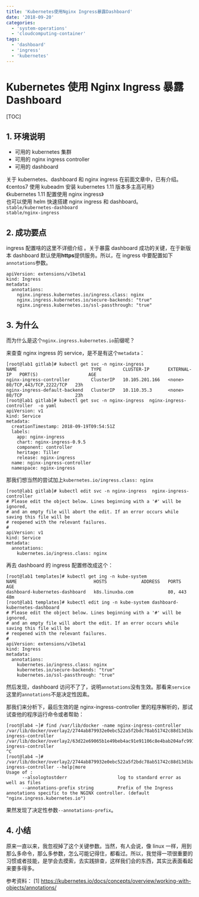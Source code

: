 ```yaml
---
title: 'Kubernetes使用Nginx Ingress暴露Dashboard'
date: '2018-09-20'
categories:
  - 'system-operations'
  - 'cloudcomputing-container'
tags:
  - 'dashboard'
  - 'ingress'
  - 'kubernetes'
---
```


# Kubernetes 使用 Nginx Ingress 暴露 Dashboard

[TOC]

## 1. 环境说明

- 可用的 kubernetes 集群
- 可用的 nginx ingress controller
- 可用的 dashboard

关于 kubernetes、dashboard 和 nginx ingress 在前面文章中，已有介绍。  
《centos7 使用 kubeadm 安装 kubernetes 1.11 版本多主高可用》  
《kubernetes 1.11 配置使用 nginx ingress》  
也可以使用 helm 快速搭建 nginx ingress 和 dashboard。  
`stable/kubernetes-dashboard`  
`stable/nginx-ingress`

## 2. 成功要点

ingress 配置啥的这里不详细介绍 。关于暴露 dashboard 成功的关键，在于新版本 dashboard 默认使用**https**提供服务。所以，在 ingress 中要配置如下`annotations`参数。

```
apiVersion: extensions/v1beta1
kind: Ingress
metadata:
  annotations:
    nginx.ingress.kubernetes.io/ingress.class: nginx
    nginx.ingress.kubernetes.io/secure-backends: "true"
    nginx.ingress.kubernetes.io/ssl-passthrough: "true"
```

## 3. 为什么

而为什么是这个`nginx.ingress.kubernetes.io`前缀呢？

来查查 nginx ingress 的 service，是不是有这个`metadata`：

```
[root@lab1 gitlab]# kubectl get svc -n nginx-ingress
NAME                            TYPE        CLUSTER-IP       EXTERNAL-IP   PORT(S)                   AGE
nginx-ingress-controller        ClusterIP   10.105.201.166   <none>        80/TCP,443/TCP,2222/TCP   23h
nginx-ingress-default-backend   ClusterIP   10.110.35.3      <none>        80/TCP                    23h
[root@lab1 gitlab]# kubectl get svc -n nginx-ingress  nginx-ingress-controller  -o yaml
apiVersion: v1
kind: Service
metadata:
  creationTimestamp: 2018-09-19T09:54:51Z
  labels:
    app: nginx-ingress
    chart: nginx-ingress-0.9.5
    component: controller
    heritage: Tiller
    release: nginx-ingress
  name: nginx-ingress-controller
  namespace: nginx-ingress
```

那我们想当然的尝试加上`kubernetes.io/ingress.class: nginx`

```
[root@lab1 gitlab]# kubectl edit svc -n nginx-ingress  nginx-ingress-controller
# Please edit the object below. Lines beginning with a '#' will be ignored,
# and an empty file will abort the edit. If an error occurs while saving this file will be
# reopened with the relevant failures.
#
apiVersion: v1
kind: Service
metadata:
  annotations:
    kubernetes.io/ingress.class: nginx
```

再去 dashboard 的 ingress 配置修改成这个：

```
[root@lab1 templates]# kubectl get ing -n kube-system
NAME                             HOSTS             ADDRESS   PORTS     AGE
dashboard-kubernetes-dashboard   k8s.linuxba.com             80, 443   48m
[root@lab1 templates]# kubectl edit ing -n kube-system dashboard-kubernetes-dashboard
# Please edit the object below. Lines beginning with a '#' will be ignored,
# and an empty file will abort the edit. If an error occurs while saving this file will be
# reopened with the relevant failures.
#
apiVersion: extensions/v1beta1
kind: Ingress
metadata:
  annotations:
    kubernetes.io/ingress.class: nginx
    kubernetes.io/secure-backends: "true"
    kubernetes.io/ssl-passthrough: "true"
```

然后发现，dashboard 访问不了了，说明`annotations`没有生效。那看来`service`这里的`annotations`不是决定性因素。

那我们来分析下，最后生效的是 nginx-ingress-controller 里的程序解析的，那试试查他的程序运行命令或者帮助：

```
[root@lab4 ~]# find /var/lib/docker -name nginx-ingress-controller
/var/lib/docker/overlay2/2744ab879932e0ebc522a5f2bdc78ab51742c88d13d1ba99fb1fa8601a07ea43/diff/nginx-ingress-controller
/var/lib/docker/overlay2/63d22e69065b1e49beb4ac91e91106c8e4bab204afc9912304204619cbe7e443/diff/nginx-ingress-controller
^C
[root@lab4 ~]# /var/lib/docker/overlay2/2744ab879932e0ebc522a5f2bdc78ab51742c88d13d1ba99fb1fa8601a07ea43/diff/nginx-ingress-controller --help|more
Usage of :
      --alsologtostderr                   log to standard error as well as files
      --annotations-prefix string         Prefix of the Ingress annotations specific to the NGINX controller. (default "nginx.ingress.kubernetes.io")
```

果然发现了决定性参数`--annotations-prefix`。

## 4. 小结

原来一直以来，我忽视掉了这个关键参数。当然，有人会说，像 linux 一样，用到那么多命令，那么多参数，怎么可能记得住，都看过。所以，我觉得一项很重要的习惯或者技能，是学会去摸索，去实践排查，这样我们会的东西，其实比表面看起来要多得多。

参考资料： \[1\] https://kubernetes.io/docs/concepts/overview/working-with-objects/annotations/

